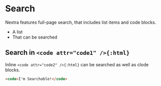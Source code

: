 # Search

Nextra features full-page search, that includes list items and code blocks.

- A list
- That can be searched

## Search in `<code attr="code1" />{:html}`

Inline `<code attr="code2" />{:html}` can be searched as well as clode blocks.

```html
<code>I'm Searchable!</code>
```
